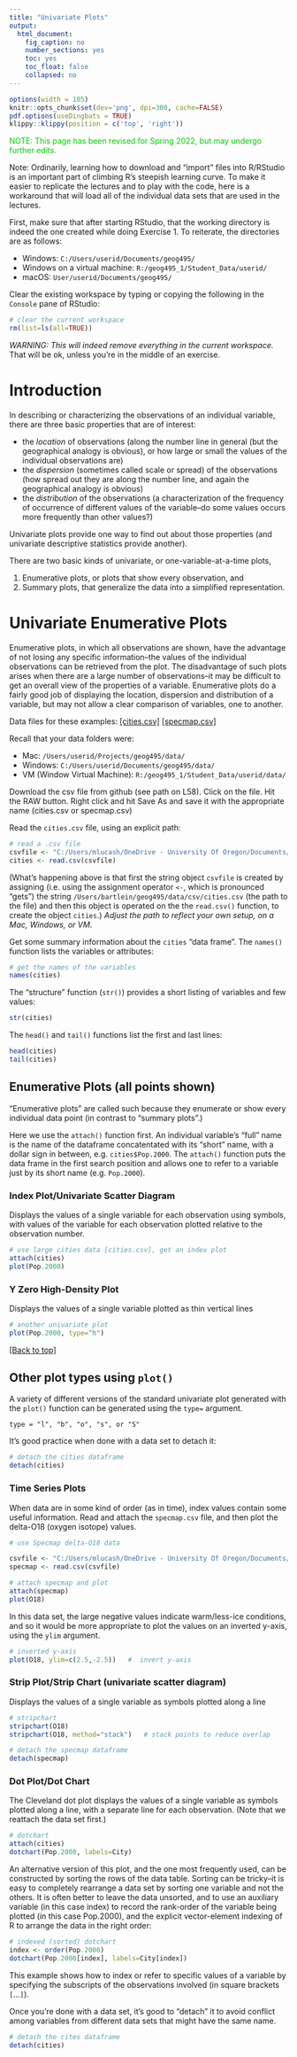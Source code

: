 ```yaml
---
title: "Univariate Plots"
output: 
  html_document:
    fig_caption: no
    number_sections: yes
    toc: yes
    toc_float: false
    collapsed: no
---
```


```r
options(width = 105)
knitr::opts_chunk$set(dev='png', dpi=300, cache=FALSE)
pdf.options(useDingbats = TRUE)
klippy::klippy(position = c('top', 'right'))
```

<p><span style="color: #00cc00;">NOTE:  This page has been revised for Spring 2022, but may undergo further edits.</span></p>

Note:  Ordinarily, learning how to download and "import" files into R/RStudio is an important part of climbing R's steepish learning curve.  To make it easier to replicate the lectures and to play with the code, here is a workaround that will load all of the individual data sets that are used in the lectures.

First, make sure that after starting RStudio, that the working directory is indeed the one created while doing Exercise 1.  To reiterate, the directories are as follows:

- Windows:  `C:/Users/userid/Documents/geog495/`
- Windows on a virtual machine:  `R:/geog495_1/Student_Data/userid/`
- macOS:  `User/userid/Documents/geog495/`


Clear the existing workspace by typing or copying the following in the `Console` pane of RStudio:

```r
# clear the current workspace
rm(list=ls(all=TRUE))
```

*WARNING:  This will indeed remove everything in the current workspace.*  That will be ok, unless you're in the middle of an exercise.  

# Introduction #

In describing or characterizing the observations of an individual variable, there are three basic properties that are of interest:

- the *location* of observations (along the number line in general (but the geographical analogy is obvious), or how large or small the values of the individual observations are)
- the *dispersion* (sometimes called scale or spread) of the observations (how spread out they are along the number line, and again the geographical analogy is obvious)
-  the *distribution* of the observations (a characterization of the frequency of occurrence of different values of the variable--do some values occurs more frequently than other values?)

Univariate plots provide one way to find out about those properties (and univariate descriptive statistics provide another).

There are two basic kinds of univariate, or one-variable-at-a-time plots, 

1. Enumerative plots, or plots that show every observation, and
2. Summary plots, that generalize the data into a simplified representation.  

# Univariate Enumerative Plots #

Enumerative plots, in which all observations are shown, have the advantage of not losing any specific information--the values of the individual observations can be retrieved from the plot.  The disadvantage of such plots arises when there are a large number of observations--it may be difficult to get an overall view of the properties of a variable.  Enumerative plots do a fairly good job of displaying the location, dispersion and distribution of a variable, but may not allow a clear comparison of variables, one to another.

Data files for these examples:
[[cities.csv]](https://github.com/mslucash/GeogDataAnalysis/tree/main/data/csv/cities.csv)
[[specmap.csv]](https://github.com/mslucash/GeogDataAnalysis/tree/main/data/csv/specmap.csv)

Recall that your data folders were:

- Mac:  `/Users/userid/Projects/geog495/data/`
- Windows: `C:/Users/userid/Documents/geog495/data/`
- VM (Window Virtual Machine): `R:/geog495_1/Student_Data/userid/data/`

Download the csv file from github (see path on L58).
Click on the file. Hit the RAW button.
Right click and hit Save As and save it with the appropriate name (cities.csv or specmap.csv)

Read the `cities.csv` file, using an explicit path:

```r
# read a .csv file
csvfile <- "C:/Users/mlucash/OneDrive - University Of Oregon/Documents/GitHub/GeogDataAnalysis_495_Spring2022/data/csv/cities.csv"
cities <- read.csv(csvfile)
```

(What's happening above is that first the string object `csvfile` is created by assigning (i.e. using the assignment operator `<-`, which is pronounced "gets") the string `/Users/bartlein/geog495/data/csv/cities.csv` (the path to the file) and then this object is operated on the the `read.csv()` function, to create the object `cities`.)  *Adjust the path to reflect your own setup, on a Mac, Windows, or VM.*

Get some summary information about the `cities` "data frame".  The `names()` function lists the variables or attributes:

```r
# get the names of the variables
names(cities)
```

The "structure" function (`str()`) provides a short listing of variables and few values:

```r
str(cities)
```

The `head()` and `tail()` functions list the first and last lines:

```r
head(cities)
tail(cities)
```

## Enumerative Plots (all points shown) ##

"Enumerative plots" are called such because they enumerate or show every individual data point (in contrast to "summary plots".)

Here we use the `attach()` function first.  An individual variable's "full" name is the name of the dataframe concatentated with its "short" name, with a dollar sign in between, e.g. `cities$Pop.2000`.  The `attach()` function puts the data frame in the first search position and allows one to refer to a variable just by its short name (e.g. `Pop.2000`).

### Index Plot/Univariate Scatter Diagram ###

Displays the values of a single variable for each observation using symbols, with values of the variable for each observation plotted relative to the observation number.

```r
# use large cities data [cities.csv], get an index plot
attach(cities)
plot(Pop.2000)
```

### Y Zero High-Density Plot ###

Displays the values of a single variable plotted as thin vertical lines

```r
# another univariate plot
plot(Pop.2000, type="h")
```

[[Back to top]](lec02.html)

## Other plot types using `plot()` ##
 
A variety of different versions of the standard univariate plot generated with the `plot()` function can be generated using the `type=` argument.

`type = "l", "b", "o", "s", or "S"`

It's good practice when done with a data set to detach it:

```r
# detach the cities dataframe
detach(cities)
```

### Time Series Plots ###

When data are in some kind of order (as in time), index values contain some useful information.  Read and attach the `specmap.csv` file, and then plot the delta-O18 (oxygen isotope) values.  

```r
# use Specmap delta-O18 data

csvfile <- "C:/Users/mlucash/OneDrive - University Of Oregon/Documents/GitHub/GeogDataAnalysis_495_Spring2022/data/csv/specmap.csv"
specmap <- read.csv(csvfile)
```

```r
# attach specmap and plot
attach(specmap)
plot(O18)
```

In this data set, the large negative values indicate warm/less-ice conditions, and so it would be more appropriate to plot the values on an inverted y-axis, using the `ylim` argument.
```r
# inverted y-axis 
plot(O18, ylim=c(2.5,-2.5))   #  invert y-axis
```

### Strip Plot/Strip Chart (univariate scatter diagram) ###

Displays the values of a single variable as symbols plotted along a line

```r
# stripchart
stripchart(O18)
stripchart(O18, method="stack")   # stack points to reduce overlap
```

```r
# detach the specmap dataframe
detach(specmap)                   
```

### Dot Plot/Dot Chart ###

The Cleveland dot plot displays the values of a single variable as symbols plotted along a line, with a separate line for each observation.  (Note that we reattach the data set first.)

```r
# dotchart 
attach(cities)
dotchart(Pop.2000, labels=City)
```

An alternative version of this plot, and the one most frequently used, can be constructed by sorting the rows of the data table.  Sorting can be tricky--it is easy to completely rearrange a data set by sorting one variable and not the others.  It is often better to leave the data unsorted, and to use an auxiliary variable (in this case index) to record the rank-order of the variable being plotted (in this case Pop.2000), and the explicit vector-element indexing of R to arrange the data in the right order:

```r
# indexed (sorted) dotchart
index <- order(Pop.2000)
dotchart(Pop.2000[index], labels=City[index])
```

This example shows how to index or refer to specific values of a variable by specifying the subscripts of the observations involved (in square brackets `[`...`]`).

Once you're done with a data set, it's good to "detach" it to avoid conflict among variables from different data sets that might have the same name.

```r
# detach the cites dataframe
detach(cities)
```
